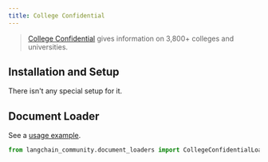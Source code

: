 ```yaml
---
title: College Confidential
---
```


>[College Confidential](https://www.collegeconfidential.com/) gives information on 3,800+ colleges and universities.

## Installation and Setup

There isn't any special setup for it.


## Document Loader

See a [usage example](/oss/python/integrations/document_loaders/college_confidential).

```python
from langchain_community.document_loaders import CollegeConfidentialLoader
```
